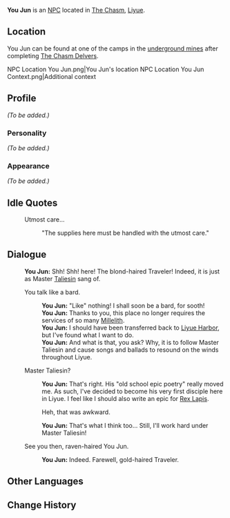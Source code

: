 {{Character Infobox
|name             = You Jun
|type             = NPC
|image            = NPC You Jun.png
|region           = Liyue
|affiliation      = Millelith
|title            = Millelith Sergeant
}}
'''You Jun''' is an [[NPC]] located in [[The Chasm]], [[Liyue]].

==Location==
You Jun can be found at one of the camps in the [[The Chasm/Underground Mines|underground mines]] after completing [[The Chasm Delvers]].
<gallery>
NPC Location You Jun.png|You Jun's location
NPC Location You Jun Context.png|Additional context
</gallery>

==Profile==
<!-- detailed story/lore information goes here -->
''(To be added.)''

===Personality===
''(To be added.)''

===Appearance===
''(To be added.)''

==Idle Quotes==
{{Dialogue start}}
: {{DIcon|Idle}} Utmost care...
:: {{A|VO You Jun 01.ogg}} "The supplies here must be handled with the utmost care."
{{Dialogue end}}

==Dialogue==
{{Dialogue start}}
:'''You Jun:''' Shh! Shh! {{MC|She's|He's|mc=1}} here! The blond-haired Traveler! Indeed, it is just as Master [[Taliesin]] sang of.
:{{DIcon}} You talk like a bard.
::'''You Jun:''' "Like" nothing! I shall soon be a bard, for sooth!
::'''You Jun:''' Thanks to you, this place no longer requires the services of so many [[Millelith]].
::'''You Jun:''' I should have been transferred back to [[Liyue Harbor]], but I've found what I want to do.
::'''You Jun:''' And what is that, you ask? Why, it is to follow Master Taliesin and cause songs and ballads to resound on the winds throughout Liyue.
:{{DIcon}} Master Taliesin?
::'''You Jun:''' That's right. His "old school epic poetry" really moved me. As such, I've decided to become his very first disciple here in Liyue. I feel like I should also write an epic for [[Rex Lapis]].
::{{DIcon}} Heh, that was awkward.
::'''You Jun:''' That's what I think too... Still, I'll work hard under Master Taliesin!
:{{DIcon}} See you then, raven-haired You Jun.
::'''You Jun:''' Indeed. Farewell, gold-haired Traveler.
{{Dialogue end}}

==Other Languages==
{{Other Languages
|default_hidden = 1
|en      = You Jun
|zhs     = 尤骏
|zhs_rm  = Yóu Jùn
|zht     = 尤駿
|zht_rm  = Yóu Jùn
|ja      = 尤駿
|ja_rm   = Yuushun{{Assumed}}
|ko      = 우준
|ko_rm   = Ujun
|es      = You Jun
|fr      = You Jun
|ru      = Ю Цзюнь
|th      = You Jun
|vi      = You Jun
|de      = You Jun
|id      = You Jun
|pt      = You Jun
|tr      = You Jun
|it      = You Jun
}}

==Change History==
{{Change History|2.6}}